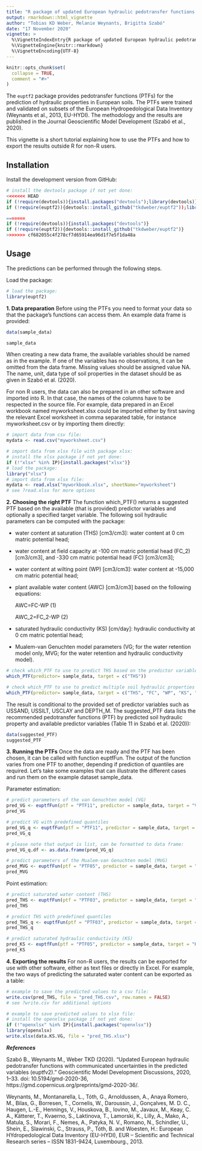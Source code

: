 ```yaml
---
title: "R package of updated European hydraulic pedotransfer functions (euptf2)"
output: rmarkdown::html_vignette
author: "Tobias KD Weber, Melanie Weynants, Brigitta Szabó"
date: "17 November 2020"
vignette: >
  %\VignetteIndexEntry{R package of updated European hydraulic pedotransfer functions (euptf2)}
  %\VignetteEngine{knitr::rmarkdown}
  %\VignetteEncoding{UTF-8}
---
```


```r
knitr::opts_chunk$set(
  collapse = TRUE,
  comment = "#>"
)
```

The `euptf2` package provides pedotransfer functions (PTFs) for the prediction of hydraulic properties in European soils. The PTFs were trained and validated on subsets of the European Hydropedological Data Inventory (Weynants et al., 2013, EU-HYDI). The methodology and the results are published in the Journal Geoscientific Model Development (Szabó et al., 2020).

This vignette is a short tutorial explaining how to use the PTFs and how to export the results outside R for non-R users.

## Installation

Install the development version from GitHub:

```r
# install the devtools package if not yet done:
<<<<<<< HEAD
if (!require(devtools)){install.packages("devtools");library(devtools)}
if (!require(euptf2)){devtools::install_github("tkdweber/euptf2"));library(euptf)}

=======
if (!require(devtools)){install.packages("devtools")}
if (!require(euptf2)){devtools::install_github("tkdweber/euptf2")}
>>>>>>> cf682055c4f278cf7d65914ea96d1f7e5f1da48a
```

## Usage

The predictions can be performed through the following steps.

Load the package:

```r
# load the package:
library(euptf2)
```

**1. Data preparation** Before using the PTFs you need to format your data so that the package's functions can access them. An example data frame is provided:

```r
data(sample_data)
```
```r
sample_data
```

When creating a new data frame, the available variables should be named as in the example. If one of the variables has no observations, it can be omitted from the data frame. Missing values should be assigned value NA. The name, unit, data type of soil properties in the dataset should be as given in Szabó et al. (2020).

For non R users, the data can also be prepared in an other software and imported into R. In that case, the names of the columns have to be respected in the source file. For example, data prepared in an Excel workbook named myworksheet.xlsx could be imported either by first saving the relevant Excel worksheet in comma separated table, for instance myworksheet.csv or by importing them directly:

```r
# import data from csv file:
mydata <- read.csv("myworksheet.csv")

# import data from xlsx file with package xlsx:
# install the xlsx package if not yet done:
if (!"xlsx" %in% IP){install.packages("xlsx")}
# load the package:
library("xlsx")
# import data from xlsx file:
mydata <- read.xlsx("myworkbook.xlsx", sheetName="myworksheet")
# see ?read.xlsx for more options
```


**2. Choosing the right PTF** The function which_PTF() returns a suggested PTF based on the available (that is provided) predictor variables and optionally a specified target variable. The following soil hydraulic parameters can be computed with the package:

- water content at saturation (THS) [cm3/cm3]: water content at 0 cm matric potential head;
- water content at field capacity at
	-100 cm matric potential head (FC_2) [cm3/cm3], and
	-330 cm matric potential head (FC) [cm3/cm3];
- water content at wilting point (WP) [cm3/cm3]: water content at -15,000 cm matric potential head;
- plant available water content (AWC) [cm3/cm3] based on the following equations:

	AWC=FC-WP									(1)
	
	AWC_2=FC_2-WP									(2)
- saturated hydraulic conductivity (KS) [cm/day]: hydraulic conductivity at 0 cm matric potential head;
- Mualem-van Genuchten model parameters (VG; for the water retention model only, MVG; for the water retention and hydraulic conductivity model).

```r
# check which_PTF to use to predict THS based on the predictor variables available in sample_data
which_PTF(predictor= sample_data, target = c("THS"))

# check which_PTF to use to predict multiple soil hydraulic properties
which_PTF(predictor= sample_data, target = c("THS", "FC", "WP", "KS", "VG", "MVG"))
```

The result is conditional to the provided set of predictor variables such as USSAND, USSILT, USCLAY and DEPTH_M. The suggested_PTF data lists the recommended pedotransfer functions (PTF) by predicted soil hydraulic property and available predictor variables (Table 11 in Szabó et al. (2020)):

```r
data(suggested_PTF)
suggested_PTF
```

**3. Running the PTFs** Once the data are ready and the PTF has been chosen, it can be called with function euptfFun. The output of the function varies from one PTF to another, depending if prediction of quantiles are required. Let's take some examples that can illustrate the different cases and run them on the example dataset sample_data.

Parameter estimation:

```r
# predict parameters of the van Genuchten model (VG)
pred_VG <- euptfFun(ptf = "PTF11", predictor = sample_data, target = "VG", query = "predictions")
pred_VG

# predict VG with predefined quantiles
pred_VG_q <- euptfFun(ptf = "PTF11", predictor = sample_data, target = "VG", query = "quantiles", quantiles = c(0.1, 0.5, 0.9))
pred_VG_q

# please note that output is list, can be formatted to data frame:
pred_VG_q.df <- as.data.frame(pred_VG_q)

# predict parameters of the Mualem-van Genuchten model (MVG)
pred_MVG <- euptfFun(ptf = "PTF05", predictor = sample_data, target = "MVG", query = "predictions")
pred_MVG
```

Point estimation:

```r
# predict saturated water content (THS)
pred_THS <- euptfFun(ptf = "PTF03", predictor = sample_data, target = "THS", query = "predictions")
pred_THS

# predict THS with predefined quantiles
pred_THS_q <- euptfFun(ptf = "PTF03", predictor = sample_data, target = "THS", query = "quantiles", quantiles = c(0.05, 0.5, 0.95))
pred_THS_q

# predict saturated hydraulic conductivity (KS)
pred_KS <- euptfFun(ptf = "PTF05", predictor = sample_data, target = "KS", query = "predictions")
pred_KS
```

**4. Exporting the results**
For non-R users, the results can be exported for use with other software, either as text files or directly in Excel. For example, the two ways of predicting the saturated water content can be exported as a table:

```r
# example to save the predicted values to a csv file:
write.csv(pred_THS, file = "pred_THS.csv", row.names = FALSE)
# see ?write.csv for additional options

# example to save predicted values to xlsx file:
# install the openxlsx package if not yet done:
if (!"openxlsx" %in% IP){install.packages("openxlsx")}
library(openxlsx)
write.xlsx(data.KS.VG, file = "pred_THS.xlsx")
```





***References***

Szabó B., Weynants M., Weber TKD (2020). “Updated European hydraulic pedotransfer functions with communicated uncertainties in the predicted variables (euptfv2).” Geoscientific Model Development Discussions, 2020, 1–33. doi: 10.5194/gmd-2020-36, https://gmd.copernicus.org/preprints/gmd-2020-36/.

Weynants, M., Montanarella, L., Tóth, G., Arnoldussen, A., Anaya Romero, M., Bilas, G., Borresen, T., Cornelis, W., Daroussin, J., Gonçalves, M. D. C., Haugen, L.-E., Hennings, V., Houskova, B., Iovino, M., Javaux, M., Keay, C. A., Kätterer, T., Kvaerno, S., Laktinova, T., Lamorski, K., Lilly, A., Mako, A., Matula, S., Morari, F., Nemes, A., Patyka, N. V., Romano, N., Schindler, U., Shein, E., Slawinski, C., Strauss, P., Tóth, B. and Woesten, H.: European HYdropedological Data Inventory (EU-HYDI), EUR – Scientific and Technical Research series – ISSN 1831-9424, Luxembourg., 2013.
